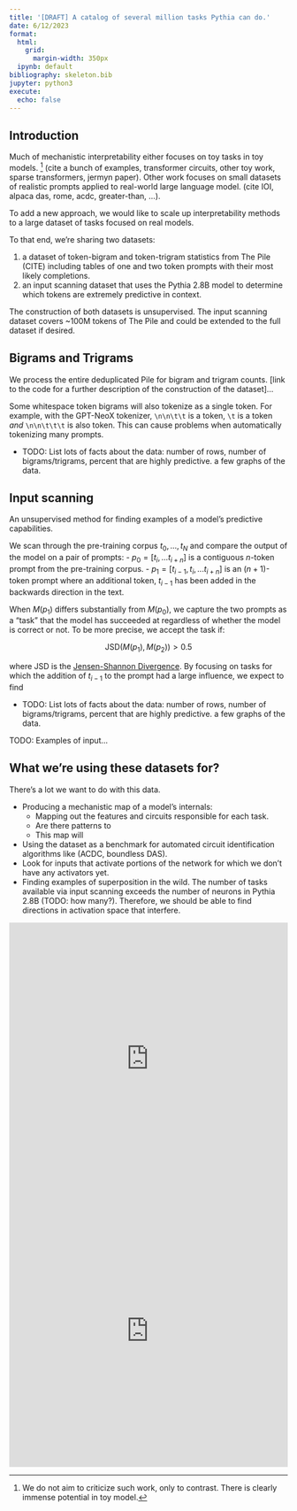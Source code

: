 ```yaml
---
title: '[DRAFT] A catalog of several million tasks Pythia can do.'
date: 6/12/2023
format:
  html:
    grid:
      margin-width: 350px
  ipynb: default
bibliography: skeleton.bib
jupyter: python3
execute:
  echo: false
---
```


## Introduction

Much of mechanistic interpretability either focuses on toy tasks in toy models.
^[We do not aim to criticize such work, only to contrast. There is clearly
immense potential in toy model.] (cite a bunch of examples, transformer
circuits, other toy work, sparse transformers, jermyn paper). Other work
focuses on small datasets of realistic prompts applied to real-world large language
model. (cite IOI, alpaca das, rome, acdc, greater-than, ...). 

To add a new approach, we would like to scale up interpretability methods to a
large dataset of tasks focused on real models.

To that end, we're sharing two datasets:

1. a dataset of token-bigram and token-trigram statistics from The Pile (CITE)
   including tables of one and two token prompts with their most likely
   completions. 
2. an input scanning dataset that uses the Pythia 2.8B model to determine which
   tokens are extremely predictive in context.
   
The construction of both datasets is unsupervised. The input scanning dataset
 covers ~100M tokens of The Pile and could be extended to the full dataset
if desired.

## Bigrams and Trigrams

We process the entire deduplicated Pile for bigram and trigram counts. [link to the code for a further description of the construction of the dataset]... 

Some whitespace token bigrams will also tokenize as a single token. For
example, with the GPT-NeoX tokenizer, `\n\n\t\t` is a token, `\t` is a token
*and* `\n\n\t\t\t` is also token. This can cause problems when automatically
tokenizing many prompts.

- TODO: List lots of facts about the data: number of rows, number of bigrams/trigrams, percent that are highly predictive. a few graphs of the data.

## Input scanning

An unsupervised method for finding examples of a model's predictive capabilities.

We scan through the pre-training corpus ${t_0,...,t_N}$ and compare the output
of the model on a pair of prompts:
- $p_0  = [t_i, ... t_{i + n}]$ is a contiguous $n$-token prompt from the
  pre-training corpus.
- $p_1  = [t_{i-1}, t_i, ... t_{i + n}]$ is an $(n+1)$-token prompt where an
  additional token, $t_{i-1}$ has been added in the backwards direction in the
  text.

When $M(p_1)$ differs substantially from $M(p_0)$, we capture the two prompts
as a "task" that the model has succeeded at regardless of whether the model is
correct or not. To be more precise, we accept the task if:

$$\mathrm{JSD}(M(p_1), M(p_2)) > 0.5$$

where JSD is the [Jensen-Shannon Divergence](https://en.wikipedia.org/wiki/Jensen–Shannon_divergence). By focusing on tasks for which the addition of $t_{i - 1}$ to the prompt had a large influence, we expect to find 

- TODO: List lots of facts about the data: number of rows, number of bigrams/trigrams, percent that are highly predictive. a few graphs of the data.

TODO: Examples of input...

## What we're using these datasets for?
There's a lot we want to do with this data. 

- Producing a mechanistic map of a model's internals:
	- Mapping out the features and circuits responsible for each task. 
	- Are there patterns to 
	- This map will 
- Using the dataset as a benchmark for automated circuit identification
  algorithms like (ACDC, boundless DAS). 
- Look for inputs that activate portions of the network for which we don't have
  any activators yet. 
- Finding examples of superposition in the wild. The number of tasks available
  via input scanning exceeds the number of neurons in Pythia 2.8B (TODO: how
  many?). Therefore, we should be able to find directions in activation space
  that interfere.

<iframe width="100%" height="492" frameborder="0"
  src="https://observablehq.com/embed/@confirmlabs/ngrams@97?cells=bigrams"></iframe>
<iframe width="100%" height="492" frameborder="0"
  src="https://observablehq.com/embed/@confirmlabs/ngrams@97?cells=trigrams"></iframe>
